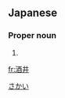 ==Japanese==
{{ja-kanjitab|酒|井}}

===Proper noun===
{{ja-pos|proper|さかい}}

# {{surname|lang=ja}}

[[Category:Japanese surnames|さかい]]

[[fr:酒井]]